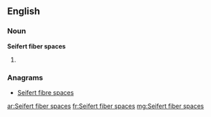 ==English==

===Noun===
'''Seifert fiber spaces'''

# {{plural of|Seifert fiber space}}

===Anagrams===
* [[Seifert fibre spaces#English|Seifert fibre spaces]]

[[ar:Seifert fiber spaces]]
[[fr:Seifert fiber spaces]]
[[mg:Seifert fiber spaces]]